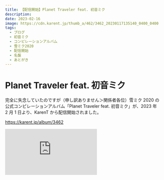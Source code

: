 ```yaml
---
title: 【配信開始】Planet Traveler feat. 初音ミク
description:
date: 2023-02-16
image: https://cdn.karent.jp/thumb_a/462/3462_20230117135140_0400_0400.jpg
tags:
  - ブログ
  - 初音ミク
  - コンピレーションアルバム
  - 雪ミク2020
  - 配信開始
  - 名盤
  - あとがき
---
```


# Planet Traveler feat. 初音ミク

完全に失念していたのですが（申し訳ありません＞関係者各位）雪ミク 2020 の公式コンピレーションアルバム「Planet Traveler feat. 初音ミク」が、2023 年 2 月 1 日より、KarenT から配信開始されました。

https://karent.jp/album/3462

<iframe
  allow="autoplay *; encrypted-media *; fullscreen *; clipboard-write"
  frameBorder={0}
  height={450}
  style={{
    width: "100%",
    maxWidth: 660,
    overflow: "hidden",
    background: "transparent",
  }}
  sandbox="allow-forms allow-popups allow-same-origin allow-scripts allow-storage-access-by-user-activation allow-top-navigation-by-user-activation"
  src="https://embed.music.apple.com/jp/album/planet-traveler-feat-hatsune-miku/1666229291"
/>

雪と郷愁をテーマにしたアルバムで、全体的にしっとりめの曲が多いです。
millstones はトラック 4「ファースト・ステップ」の作編曲・作詞を担当しておりました。
今聴き返しても、結構いい曲だなと思います。

CD 販売当時もツイートしたんですが、これは**名盤**です。
内心、CD 限定にしておくには惜しいと思っていたので、配信でアクセスできるようになって嬉しく思っています。

## あとがき

せっかくなので当時を思い出しつつ、あとがきらしきものを書いておこうかな。
この曲は 2019 年の秋口から年末にかけて作ったもので、本業の繁忙期とガッツリかぶっていたのを覚えてます。
出張先に個人のノートパソコンを持って行って、ホテルでせっせとデモを作っていました。
この頃は多分まだ前のメインマシンである MacBook Pro(2013/15 インチ)を使ってたはずで、よくあれ持ち歩いてたなぁと思います。
Kontakt のライブラリとかがガッツリ詰まってる SSD と一緒に出張してて、壊さないか結構ヒヤヒヤしたものです。

## 郷愁

郷愁・ノスタルジーがテーマの一つになっているのですが、この曲では「故郷を懐かしみつつも、新しい未来に一歩踏み出そう」、という形での表現になっています。
もうちょっと落ち着いた曲調にした方がよかったかなとも思ったのですが、初号デモを担当者の方に出したタイミングで、落ち着いた雰囲気の曲を作る参加者の方が多いということだったので、そのまま進めさせてもらいました。

## 制作について

この曲以外で使ってないのですが、実は私は[鏡音リン・レン V4X](https://ec.crypton.co.jp/pages/prod/virtualsinger/rinlenv4x) のライセンスを持ってます。
2016 年ごろに作って未公開のまま 7 年ぐらい塩漬けになってる曲があるんですが、当時それに使おうと思って買ったものです。
買ってから 3 年ぐらい経ってようやく別の形で日の目を見たわけですが、その後また 3 年以上寝かすことになります。よくないね。

Ableton Live で制作したのですが、Live は MIDI をエクスポートしてもテンポオートメーションを書き出してくれないという仕様があり、ピアプロスタジオに MIDI データを持っていくのに苦労した覚えがあります。
最終的に曲のテンポチェンジを一時的に切って、音価を伸ばしてからバウンスしたものを使っています。

サビは結構凝ったコードワークしてますね。「かき消されてしまわないように」のあたりとか、やっぱりどこか一箇所フックになるようなコードを入れたいというのはあります。

あと、ホーンセクションは Live ではなく Logic の Studio Horns を使っています。これはめちゃくちゃ良かった。ポップスのブラスはこれで十分だなと思いました。

制作上で印象に残ってるのはこんなところでしょうか。

## まとめ

いろいろ能書きを垂れましたが、全トラック聴き応えのあるの素晴らしいコンピレーションアルバムですので、ご利用の配信サービスでぜひ聴いてみてください。
